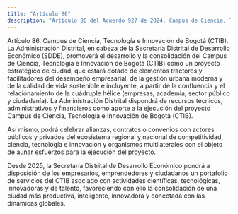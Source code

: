 ```yaml
---
title: "Artículo 86"
description: "Artículo 86 del Acuerdo 927 de 2024. Campus de Ciencia, Tecnología e Innovación de Bogotá (CTIB)."
---
```


Artículo 86. Campus de Ciencia, Tecnología e Innovación de Bogotá (CTIB). La
Administración Distrital, en cabeza de la Secretaría Distrital de Desarrollo Económico (SDDE), promoverá el desarrollo y la consolidación del Campus de Ciencia, Tecnología e Innovación de Bogotá (CTIB) como un proyecto estratégico de ciudad, que estará dotado de elementos tractores y facilitadores del desempeño empresarial, de la gestión urbana moderna y de la calidad de vida sostenible e incluyente, a partir de la confluencia y el relacionamiento de la cuádruple hélice (empresas, academia, sector público y ciudadanía).
La Administración Distrital dispondrá de recursos técnicos, administrativos y financieros como aporte a la ejecución del proyecto Campus de Ciencia, Tecnología e Innovación de Bogotá (CTIB).
 
Así mismo, podrá celebrar alianzas, contratos o convenios con actores públicos y privados del ecosistema regional y nacional de competitividad, ciencia, tecnología e innovación y organismos multilaterales con el objeto de aunar esfuerzos para la ejecución del proyecto.
 
Desde 2025, la Secretaría Distrital de Desarrollo Económico pondrá a disposición de los empresarios, emprendedores y ciudadanos un portafolio de servicios del CTIB asociado con actividades científicas, tecnológicas, innovadoras y de talento, favoreciendo con ello la consolidación de una ciudad más productiva, inteligente, innovadora y conectada con las dinámicas globales.